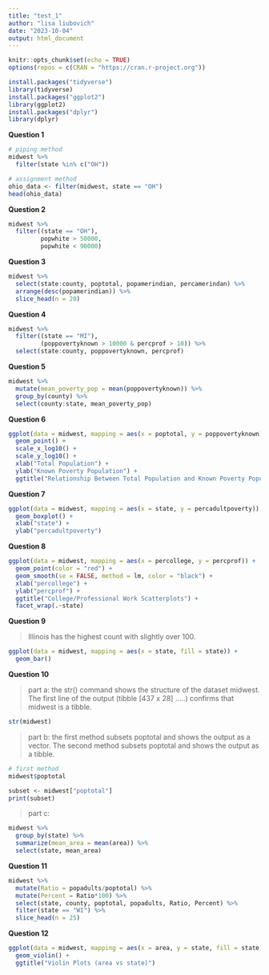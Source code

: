 ```yaml
---
title: "test_1"
author: "lisa liubovich"
date: "2023-10-04"
output: html_document
---
```


```r
knitr::opts_chunk$set(echo = TRUE)
options(repos = c(CRAN = "https://cran.r-project.org"))
```

```r
install.packages("tidyverse")
library(tidyverse)
install.packages("ggplot2")
library(ggplot2)
install.packages("dplyr")
library(dplyr)
```

**Question 1**

```r
# piping method
midwest %>% 
  filter(state %in% c("OH"))
```

```r
# assignment method
ohio_data <- filter(midwest, state == "OH")
head(ohio_data)
```

**Question 2**

```r
midwest %>% 
  filter((state == "OH"),
         popwhite > 50000,
         popwhite < 90000)
```

**Question 3**

```r
midwest %>% 
  select(state:county, poptotal, popamerindian, percamerindan) %>% 
  arrange(desc(popamerindian)) %>% 
  slice_head(n = 20)
```

**Question 4**

```r
midwest %>% 
  filter((state == "MI"),
         (poppovertyknown > 10000 & percprof > 10)) %>% 
  select(state:county, poppovertyknown, percprof) 
```

**Question 5**

```r
midwest %>% 
  mutate(mean_poverty_pop = mean(poppovertyknown)) %>% 
  group_by(county) %>% 
  select(county:state, mean_poverty_pop)
```

**Question 6**

```r
ggplot(data = midwest, mapping = aes(x = poptotal, y = poppovertyknown)) +
  geom_point() +
  scale_x_log10() +
  scale_y_log10() +
  xlab("Total Population") +
  ylab("Known Poverty Population") +
  ggtitle("Relationship Between Total Population and Known Poverty Population")
```

**Question 7**

```r
ggplot(data = midwest, mapping = aes(x = state, y = percadultpoverty)) +
  geom_boxplot() +
  xlab("state") +
  ylab("percadultpoverty")
```

**Question 8**

```r
ggplot(data = midwest, mapping = aes(x = percollege, y = percprof)) +
  geom_point(color = "red") +
  geom_smooth(se = FALSE, method = lm, color = "black") +
  xlab("percollege") +
  ylab("percprof") +
  ggtitle("College/Professional Work Scatterplots") +
  facet_wrap(.~state)
```

**Question 9**

> Illinois has the highest count with slightly over 100.

```r
ggplot(data = midwest, mapping = aes(x = state, fill = state)) +
  geom_bar()
```

**Question 10**

> part a: the str() command shows the structure of the dataset midwest. The first line of the output (tibble [437 x 28] .....) confirms that midwest is a tibble.

```r
str(midwest)
```

> part b: the first method subsets poptotal and shows the output as a vector. The second method subsets poptotal and shows the output as a tibble.

```r
# first method
midwest$poptotal
```

```r
subset <- midwest["poptotal"]
print(subset)
```

> part c:

```r
midwest %>% 
  group_by(state) %>% 
  summarize(mean_area = mean(area)) %>% 
  select(state, mean_area)
```

**Question 11**

```r
midwest %>% 
  mutate(Ratio = popadults/poptotal) %>% 
  mutate(Percent = Ratio*100) %>% 
  select(state, county, poptotal, popadults, Ratio, Percent) %>% 
  filter(state == "WI") %>% 
  slice_head(n = 25)
```

**Question 12**

```r
ggplot(data = midwest, mapping = aes(x = area, y = state, fill = state)) +
  geom_violin() +
  ggtitle("Violin Plots (area vs state)")
```
